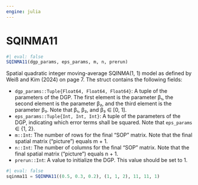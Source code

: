 ```yaml
---
engine: julia
---
```


# SQINMA11 {#sec-doc}
    

::: {.callout-note appearance="simple" title="docblock" collapse=false}    


```julia
#| eval: false
SQINMA11(dgp_params, eps_params, m, n, prerun)

```

Spatial quadratic integer moving-average SQINMA(1, 1) model as defined by Weiß and Kim (2024) on page 7. The struct contains the following fields:
 
  * `dgp_params::Tuple{Float64, Float64, Float64}`: A tuple of the parameters of the DGP. The first element is the parameter β₁, the second element is the parameter β₂, and the third element is the parameter β₃. Note that β₁, β₂, and β₃ ∈ [0, 1].
  * `eps_params::Tuple{Int, Int, Int}`: A tuple of the parameters of the DGP, indicating which error terms shall be squared. Note that `eps_params` ∈ {1, 2}.
  * `m::Int`: The number of rows for the final "SOP" matrix. Note that the final spatial matrix ("picture") equals m + 1.
  * `n::Int`: The number of columns for the final "SOP" matrix. Note that the final spatial matrix ("picture") equals n + 1.
  * `prerun::Int`: A value to initialize the DGP. This value should be set to 1.

```julia
#| eval: false
sqinma11 = SQINMA11((0.5, 0.3, 0.2), (1, 1, 2), 11, 11, 1)

```



:::
    

